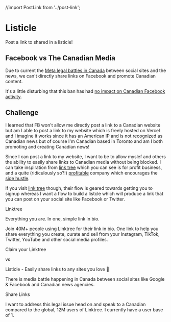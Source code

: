 //import PostLink from '../post-link';

<Meta title="design system/molecules/listicle" />

# Listicle

<Subtitle>Post a link to shared in a listicle!</Subtitle>

## Facebook vs The Canadian Media 

Due to current the [Meta legal battles in Canada](https://www.cbc.ca/news/politics/online-news-act-meta-facebook-1.6885634) between social sites and the news, we can't directly share links on Facebook and promote Canadian content.

It's a little disturbing that this ban has had [no impact on Canadian Facebook activity](https://www.reuters.com/technology/metas-canada-news-ban-fails-dent-facebook-usage-2023-08-29/). 

## Challenge

I learned that FB won't allow me directly post a link to a Canadian website but am I able to post a link to my website which is freely hosted on Vercel and I imagine it works since it has an American IP and is not recognized as Canadian news but of course I'm Canadian based in Toronto and am I both promoting and creating Canadian news!

Since I can post a link to my website, I want to be to allow myslef and others the ability to easily share links to Canadian media without being blocked. I can take inspiration from [link tree](https://linktr.ee/s/pricing/) which you can see is for profit business, and a quite (ridiculously so?!) [profitable](https://research.contrary.com/reports/linktree) company which encourages the [side hustle](https://linktr.ee/blog/side-hustle-business-success-money-tips/).

If you visit [link tree](https://linktr.ee/) though, their flow is geared towards getting you to signup whereas I want a flow to build a listcle which will produce a link that you can post on your social site like Facebook or Twitter. 

Linktree

Everything you are. In one, simple link in bio.

Join 40M+ people using Linktree for their link in bio. One link to help you share everything you create, curate and sell from your Instagram, TikTok, Twitter, YouTube and other social media profiles.

Claim your Linktree 

vs 

Listicle - Easily share links to any sites you love 💛

There is media battle happening in Canada between social sites like Google & Facebook and Canadian news agencies.

Share Links

I want to address this legal issue head on and speak to a Canadian compared to the global, 12M users of Linktree. I currently have a user base of 1. 


<Canvas>
  <Story name="listicle">
    <ListicleStory />
  </Story>
    <Story name="listicle builder">
    <ListicleBuilderStory />
  </Story>
</Canvas>


